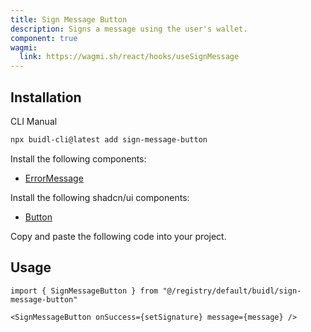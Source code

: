 ```yaml
---
title: Sign Message Button
description: Signs a message using the user's wallet.
component: true
wagmi:
  link: https://wagmi.sh/react/hooks/useSignMessage
---
```


<ComponentPreview
  name="sign-message-button-demo"
  className="[&_.preview>[data-orientation=vertical]]:sm:max-w-[70%]"
/>

## Installation

<Tabs defaultValue="cli">

<TabsList>
  <TabsTrigger value="cli">CLI</TabsTrigger>
  <TabsTrigger value="manual">Manual</TabsTrigger>
</TabsList>

<TabsContent value="cli">

```bash
npx buidl-cli@latest add sign-message-button
```

</TabsContent>

<TabsContent value="manual">

<Steps>

<Step>Install the following components:</Step>

- [ErrorMessage](/docs/components/error-message)

<Step>Install the following shadcn/ui components:</Step>

- [Button](https://ui.shadcn.com/docs/components/button)

<Step>Copy and paste the following code into your project.</Step>

<ComponentSource name="sign-message-button" />

</Steps>

</TabsContent>

</Tabs>

## Usage

```tsx
import { SignMessageButton } from "@/registry/default/buidl/sign-message-button"
```

```tsx
<SignMessageButton onSuccess={setSignature} message={message} />
```
